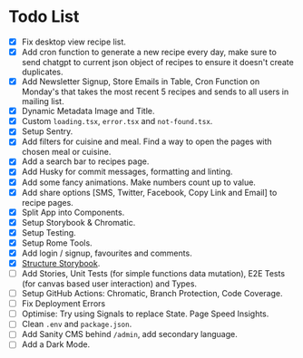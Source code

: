 
<Meta title="Documentation/Todo"/>

# Todo List

- [x] Fix desktop view recipe list.
- [x] Add cron function to generate a new recipe every day, make sure to send chatgpt to current json object of recipes to ensure it doesn't create duplicates.
- [x] Add Newsletter Signup, Store Emails in Table, Cron Function on Monday's that takes the most recent 5 recipes and sends to all users in mailing list.
- [x] Dynamic Metadata Image and Title.
- [x] Custom `loading.tsx`, `error.tsx` and `not-found.tsx`.
- [x] Setup Sentry.
- [x] Add filters for cuisine and meal. Find a way to open the pages with chosen meal or cuisine.
- [x] Add a search bar to recipes page.
- [x] Add Husky for commit messages, formatting and linting.
- [x] Add some fancy animations. Make numbers count up to value.
- [x] Add share options [SMS, Twitter, Facebook, Copy Link and Email] to recipe pages.
- [x] Split App into Components.
- [x] Setup Storybook & Chromatic.
- [x] Setup Testing.
- [x] Setup Rome Tools.
- [x] Add login / signup, favourites and comments.
- [x] [Structure Storybook](https://storybook.js.org/blog/structuring-your-storybook/).
- [ ] Add Stories, Unit Tests (for simple functions data mutation), E2E Tests (for canvas based user interaction) and Types.
- [ ] Setup GitHub Actions: Chromatic, Branch Protection, Code Coverage.
- [ ] Fix Deployment Errors
- [ ] Optimise: Try using Signals to replace State. Page Speed Insights.
- [ ] Clean `.env` and `package.json`.
- [ ] Add Sanity CMS behind `/admin`, add secondary language.
- [ ] Add a Dark Mode.
